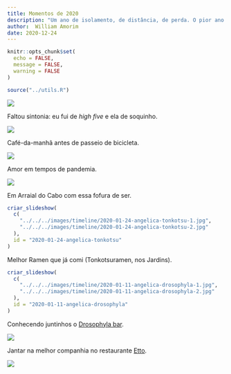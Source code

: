 ```yaml
---
title: Momentos de 2020
description: "Um ano de isolamento, de distância, de perda. O pior ano da vida de muita gente, da minha com certeza. Mas que teve seus momentos."
author:  William Amorim
date: 2020-12-24
---
```

```r
knitr::opts_chunk$set(
  echo = FALSE,
  message = FALSE,
  warning = FALSE
)

source("../utils.R")
```

<!-- --------------------- -->

<div class="timeline-item" date-is='11 de novembro'>

<img src = "../../../images/timeline/2020-11-17-sophia-hi-five.jpg">

Faltou sintonia: eu fui de *high five* e ela de soquinho.

</div>

<!-- --------------------- -->

<div class="timeline-item" date-is='25 de outubro'>

<img src = "../../../images/timeline/2020-10-25-cafe-da-manha.jpg">

Café-da-manhã antes de passeio de bicicleta.

</div>

<!-- --------------------- -->

<div class="timeline-item" date-is='19 de setembro'>

<img src = "../../../images/timeline/2020-09-19-angelica-beijo.jpg">

Amor em tempos de pandemia.

</div>

<!-- --------------------- -->

<div class="timeline-item" date-is='7 de março'>

<img src = "../../../images/timeline/2020-03-07-angelica-arraial.jpg">

Em Arraial do Cabo com essa fofura de ser.
</div>

<!-- --------------------- -->

<div class="timeline-item" date-is='11 de janeiro'>

```r
criar_slideshow(
  c(
    "../../../images/timeline/2020-01-24-angelica-tonkotsu-1.jpg",
    "../../../images/timeline/2020-01-24-angelica-tonkotsu-2.jpg"
  ),
  id = "2020-01-24-angelica-tonkotsu"
)
```

Melhor Ramen que já comi (Tonkotsuramen, nos Jardins).

</div>


<!-- --------------------- -->

<div class="timeline-item" date-is='11 de janeiro'>

```r
criar_slideshow(
  c(
    "../../../images/timeline/2020-01-11-angelica-drosophyla-1.jpg",
    "../../../images/timeline/2020-01-11-angelica-drosophyla-2.jpg"
  ),
  id = "2020-01-11-angelica-drosophyla"
)
```

Conhecendo juntinhos o [Drosophyla bar](https://www.drosophyla.com.br/).

</div>

<!-- --------------------- -->

<div class="timeline-item" date-is='7 de janeiro'>

<img src = "../../../images/timeline/2020-01-07-angelica-etto.jpg">

Jantar na melhor companhia no restaurante [Etto](http://www.ettorestaurante.com.br/).

</div>

<!-- --------------------- -->

<div class="timeline-item" date-is='6 de janeiro'>

<img src = "../../../images/timeline/2020-01-06-summer-sofa.jpg">

</div>

<!-- --------------------- -->

